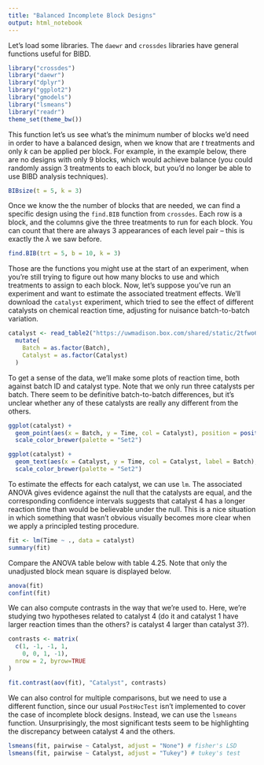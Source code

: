 ```yaml
---
title: "Balanced Incomplete Block Designs"
output: html_notebook
---
```


Let's load some libraries. The `daewr` and `crossdes` libraries have general
functions useful for BIBD.
```r
library("crossdes")
library("daewr")
library("dplyr")
library("ggplot2")
library("gmodels")
library("lsmeans")
library("readr")
theme_set(theme_bw())
```

This function let's us see what's the minimum number of blocks we'd need in
order to have a balanced design, when we know that are $t$ treatments and only
$k$ can be applied per block. For example, in the example below, there are no
designs with only 9 blocks, which would achieve balance (you could randomly
assign 3 treatments to each block, but you'd no longer be able to use BIBD
analysis techniques).
```r
BIBsize(t = 5, k = 3)
```

Once we know the the number of blocks that are needed, we can find a specific
design using the `find.BIB` function from `crossdes`. Each row is a block, and
the columns give the three treatments to run for each block. You can count that
there are always 3 appearances of each level pair -- this is exactly the
$\lambda$ we saw before.
```r
find.BIB(trt = 5, b = 10, k = 3)
```
Those are the functions you might use at the start of an experiment, when you're
still trying to figure out how many blocks to use and which treatments to assign
to each block. Now, let's suppose you've run an experiment and want to estimate
the associated treatment effects. We'll download the `catalyst` experiment,
which tried to see the effect of different catalysts on chemical reaction time,
adjusting for nuisance batch-to-batch variation.
```r
catalyst <- read_table2("https://uwmadison.box.com/shared/static/2tfwo6oohyffw0x299105rj54iabkw4u.txt") %>%
  mutate(
    Batch = as.factor(Batch),
    Catalyst = as.factor(Catalyst)
  )
```

To get a sense of the data, we'll make some plots of reaction time, both against
batch ID and catalyst type. Note that we only run three catalysts per batch.
There seem to be definitive batch-to-batch differences, but it's unclear whether
any of these catalysts are really any different from the others.
```r
ggplot(catalyst) +
  geom_point(aes(x = Batch, y = Time, col = Catalyst), position = position_jitter(w = 0.1)) +
  scale_color_brewer(palette = "Set2")

ggplot(catalyst) +
  geom_text(aes(x = Catalyst, y = Time, col = Catalyst, label = Batch), position = position_jitter(w = 0.1)) +
  scale_color_brewer(palette = "Set2")
```

To estimate the effects for each catalyst, we can use `lm`. The associated ANOVA
gives evidence against the null that the catalysts are equal, and the
corresponding confidence intervals suggests that catalyst 4 has a longer
reaction time than would be believable under the null. This is a nice situation
in which something that wasn't obvious visually becomes more clear when we
apply a principled testing procedure.
```r
fit <- lm(Time ~ ., data = catalyst)
summary(fit)
```

Compare the ANOVA table below with table 4.25. Note that only the unadjusted
block mean square is displayed below.
```r
anova(fit)
confint(fit)
```

We can also compute contrasts in the way that we're used to. Here, we're
studying two hypotheses related to catalyst 4 (do it and catalyst 1 have larger
reaction times than the others? is catalyst 4 larger than catalyst 3?).
```r
contrasts <- matrix(
  c(1, -1, -1, 1,
    0, 0, 1, -1),
  nrow = 2, byrow=TRUE
)

fit.contrast(aov(fit), "Catalyst", contrasts)
```

We can also control for multiple comparisons, but we need to use a different
function, since our usual `PostHocTest` isn't implemented to cover the case of
incomplete block designs. Instead, we can use the `lsmeans` function.
Unsurprisingly, the most significant tests seem to be highlighting the
discrepancy between catalyst 4 and the others.
```r
lsmeans(fit, pairwise ~ Catalyst, adjust = "None") # fisher's LSD
lsmeans(fit, pairwise ~ Catalyst, adjust = "Tukey") # tukey's test
```